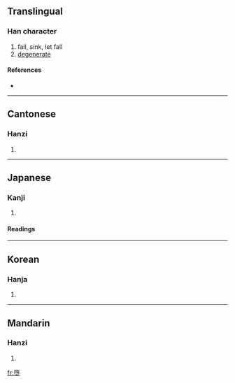 {{see|堕}}
==Translingual==

===Han character===
{{Han char|rn=32|rad=土|as=12|sn=15|four=7410<sub>4</sub>|canj=弓月土 (NBG), X弓月土 (XNBG)}}

# fall, sink, let fall
# [[degenerate]]

====References====
* {{Han ref|kx=0239.110|dkj=05481|dj=0478.120|hdz=10484.030|uh=58AE|ud=22702|bh=BC5A|bd=48218}}

----

==Cantonese==

===Hanzi===
{{yue-hanzi|jyut=|y=do6}}

# {{defn|Cantonese}}

----

==Japanese==

===Kanji===
{{ja-kanji|grade=|rs=土12}}

# {{defn|Japanese}}

====Readings====
{{ja-readings|on=[[だ]] (da)|kun=[[くずれ]] (kuzure), [[くずす]] (kuzusu), [[おちる]] (ochiru)}}

----

==Korean==

===Hanja===
{{ko-hanja|hangeul=타|rv=ta|mr=t'a}}

# {{defn|Korean}}

----

==Mandarin==

===Hanzi===
{{cmn-hanzi|sim=堕|pin=[[duò]] ([[duo4]])|wg=to<sup>4</sup>}}

# {{defn|Mandarin}}

[[fr:墮]]